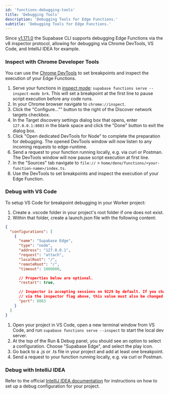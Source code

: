 ```yaml
---
id: 'functions-debugging-tools'
title: 'Debugging Tools'
description: 'Debugging Tools for Edge Functions.'
subtitle: 'Debugging Tools for Edge Functions.'
---
```


Since [v1.171.0](https://github.com/supabase/cli/releases/tag/v1.171.0) the Supabase CLI supports debugging Edge Functions via the v8 inspector protocol, allowing for debugging via Chrome DevTools, VS Code, and IntelliJ IDEA for example.

### Inspect with Chrome Developer Tools

You can use the [Chrome DevTools](https://developer.chrome.com/docs/devtools/) to set breakpoints and inspect the execution of your Edge Functions.

1. Serve your functions in [inspect mode](/docs/reference/cli/supabase-functions-serve): `supabase functions serve --inspect-mode brk`. This will set a breakpoint at the first line to pause script execution before any code runs.
1. In your Chrome browser navigate to `chrome://inspect`.
1. Click the "Configure..."" button to the right of the Discover network targets checkbox.
1. In the Target discovery settings dialog box that opens, enter `127.0.0.1:8083` in the blank space and click the "Done" button to exit the dialog box.
1. Click "Open dedicated DevTools for Node" to complete the preparation for debugging. The opened DevTools window will now listen to any incoming requests to edge-runtime.
1. Send a request to your function running locally, e.g. via curl or Postman. The DevTools window will now pause script execution at first line.
1. In the "Sources" tab navigate to `file://` > `home/deno/functions/<your-function-name>/index.ts`.
1. Use the DevTools to set breakpoints and inspect the execution of your Edge Function.

### Debug with VS Code

To setup VS Code for breakpoint debugging in your Worker project:

1. Create a .vscode folder in your project's root folder if one does not exist.
1. Within that folder, create a launch.json file with the following content:

```json
{
  "configurations": [
    {
      "name": "Supabase Edge",
      "type": "node",
      "address": "127.0.0.1",
      "request": "attach",
      "localRoot": "/",
      "remoteRoot": "/",
      "timeout": 1000000,

      // Properties below are optional.
      "restart": true,

      // Inspector is accepting sessions on 9229 by default. If you changed the listening port
      // via the inspector flag above, this value must also be changed.
      "port": 8083
    }
  ]
}
```

1. Open your project in VS Code, open a new terminal window from VS Code, and run `supabase functions serve --inspect` to start the local dev server.
1. At the top of the Run & Debug panel, you should see an option to select a configuration. Choose "Supabase Edge", and select the play icon.
1. Go back to a .js or .ts file in your project and add at least one breakpoint.
1. Send a request to your function running locally, e.g. via curl or Postman.

### Debug with IntelliJ IDEA

Refer to the official [IntelliJ IDEA documentation](https://www.jetbrains.com/help/idea/running-and-debugging-node-js.html#ws_node_debug_remote_tcp) for instructions on how to set up a debug configuration for your project.
